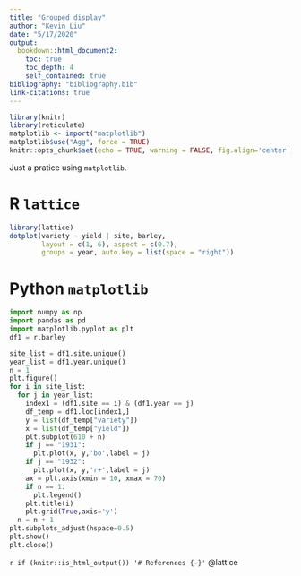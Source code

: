 ```yaml
---
title: "Grouped display"
author: "Kevin Liu"
date: "5/17/2020"
output: 
  bookdown::html_document2:
    toc: true
    toc_depth: 4
    self_contained: true
bibliography: "bibliography.bib"
link-citations: true
---
```


```r
library(knitr)
library(reticulate)
matplotlib <- import("matplotlib")
matplotlib$use("Agg", force = TRUE)
knitr::opts_chunk$set(echo = TRUE, warning = FALSE, fig.align='center',python = reticulate::eng_python, fig.width = 12,fig.height = 12)
```

Just a pratice using `matplotlib`. 

# R `lattice`

```r
library(lattice)
dotplot(variety ~ yield | site, barley,
        layout = c(1, 6), aspect = c(0.7),
        groups = year, auto.key = list(space = "right"))
```

# Python `matplotlib`

```python
import numpy as np
import pandas as pd
import matplotlib.pyplot as plt
df1 = r.barley

site_list = df1.site.unique()
year_list = df1.year.unique()
n = 1
plt.figure()
for i in site_list:
  for j in year_list:
    index1 = (df1.site == i) & (df1.year == j)
    df_temp = df1.loc[index1,]
    y = list(df_temp["variety"])
    x = list(df_temp["yield"])
    plt.subplot(610 + n)
    if j == "1931":
      plt.plot(x, y,'bo',label = j)
    if j == "1932":
      plt.plot(x, y,'r+',label = j)
    ax = plt.axis(xmin = 10, xmax = 70)
    if n == 1:
      plt.legend()
    plt.title(i)
    plt.grid(True,axis='y')
  n = n + 1
plt.subplots_adjust(hspace=0.5)
plt.show()
plt.close()
```

`r if (knitr::is_html_output()) '# References {-}'`
@lattice